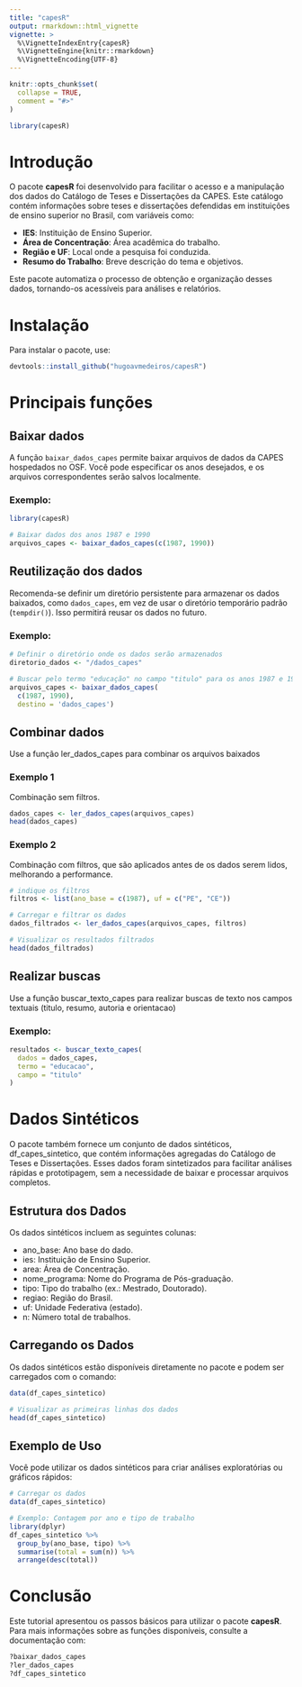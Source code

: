 ```yaml
---
title: "capesR"
output: rmarkdown::html_vignette
vignette: >
  %\VignetteIndexEntry{capesR}
  %\VignetteEngine{knitr::rmarkdown}
  %\VignetteEncoding{UTF-8}
---
```


```r
knitr::opts_chunk$set(
  collapse = TRUE,
  comment = "#>"
)
```

```r
library(capesR)
```

# Introdução

O pacote **capesR** foi desenvolvido para facilitar o acesso e a manipulação dos dados do Catálogo de Teses e Dissertações da CAPES. Este catálogo contém informações sobre teses e dissertações defendidas em instituições de ensino superior no Brasil, com variáveis como:

- **IES**: Instituição de Ensino Superior.
- **Área de Concentração**: Área acadêmica do trabalho.
- **Região e UF**: Local onde a pesquisa foi conduzida.
- **Resumo do Trabalho**: Breve descrição do tema e objetivos.

Este pacote automatiza o processo de obtenção e organização desses dados, tornando-os acessíveis para análises e relatórios.

# Instalação

Para instalar o pacote, use:

```r
devtools::install_github("hugoavmedeiros/capesR")
```

# Principais funções

## Baixar dados

A função `baixar_dados_capes` permite baixar arquivos de dados da CAPES hospedados no OSF. Você pode especificar os anos desejados, e os arquivos correspondentes serão salvos localmente.

### Exemplo:
```r
library(capesR)

# Baixar dados dos anos 1987 e 1990
arquivos_capes <- baixar_dados_capes(c(1987, 1990))
```
## Reutilização dos dados

Recomenda-se definir um diretório persistente para armazenar os dados baixados, como `dados_capes`, em vez de usar o diretório temporário padrão (`tempdir()`). Isso permitirá reusar os dados no futuro. 

### Exemplo:

```r
# Definir o diretório onde os dados serão armazenados
diretorio_dados <- "/dados_capes"

# Buscar pelo termo "educação" no campo "titulo" para os anos 1987 e 1990
arquivos_capes <- baixar_dados_capes(
  c(1987, 1990),
  destino = 'dados_capes')
```

## Combinar dados
Use a função ler_dados_capes para combinar os arquivos baixados

### Exemplo 1
Combinação sem filtros.

```r
dados_capes <- ler_dados_capes(arquivos_capes)
head(dados_capes)
```

### Exemplo 2
Combinação com filtros, que são aplicados antes de os dados serem lidos, melhorando a performance. 

```r
# indique os filtros
filtros <- list(ano_base = c(1987), uf = c("PE", "CE"))

# Carregar e filtrar os dados
dados_filtrados <- ler_dados_capes(arquivos_capes, filtros)

# Visualizar os resultados filtrados
head(dados_filtrados)
```

## Realizar buscas
Use a função buscar_texto_capes para realizar buscas de texto nos campos textuais (titulo, resumo, autoria e orientacao)

### Exemplo:
```r
resultados <- buscar_texto_capes(
  dados = dados_capes,
  termo = "educacao",
  campo = "titulo"
)
```

# Dados Sintéticos
O pacote também fornece um conjunto de dados sintéticos, df_capes_sintetico, que contém informações agregadas do Catálogo de Teses e Dissertações. Esses dados foram sintetizados para facilitar análises rápidas e prototipagem, sem a necessidade de baixar e processar arquivos completos.

## Estrutura dos Dados
Os dados sintéticos incluem as seguintes colunas:

- ano_base: Ano base do dado.
- ies: Instituição de Ensino Superior.
- area: Área de Concentração.
- nome_programa: Nome do Programa de Pós-graduação.
- tipo: Tipo do trabalho (ex.: Mestrado, Doutorado).
- regiao: Região do Brasil.
- uf: Unidade Federativa (estado).
- n: Número total de trabalhos.

## Carregando os Dados
Os dados sintéticos estão disponíveis diretamente no pacote e podem ser carregados com o comando:

```r
data(df_capes_sintetico)

# Visualizar as primeiras linhas dos dados
head(df_capes_sintetico)
```
## Exemplo de Uso
Você pode utilizar os dados sintéticos para criar análises exploratórias ou gráficos rápidos:

```r
# Carregar os dados
data(df_capes_sintetico)

# Exemplo: Contagem por ano e tipo de trabalho
library(dplyr)
df_capes_sintetico %>%
  group_by(ano_base, tipo) %>%
  summarise(total = sum(n)) %>%
  arrange(desc(total))
```

# Conclusão

Este tutorial apresentou os passos básicos para utilizar o pacote **capesR**. Para mais informações sobre as funções disponíveis, consulte a documentação com:

```r
?baixar_dados_capes
?ler_dados_capes
?df_capes_sintetico
```
